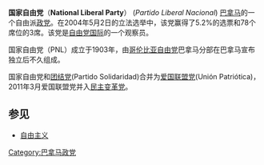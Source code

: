 '''国家自由党'''（'''National Liberal Party'''） (''Partido Liberal Nacional'') [[巴拿马|巴拿马]]的一个自由派[[政党|政党]]。在2004年5月2日的立法选举中，该党赢得了5.2%的选票和78个席位的3席。该党是[[自由党国际|自由党国际]]的一个观察员。

国家自由党（PNL）成立于1903年，由[[哥伦比亚自由党|哥伦比亚自由党]]巴拿马分部在巴拿马宣布独立后不久组成。

国家自由党和[[团结党_(巴拿马)|团结党]](Partido Solidaridad)合并为[[爱国联盟党_(巴拿马)|爱国联盟党]](Unión Patriótica)，2011年3月爱国联盟党并入[[民主变革_(巴拿马)|民主变革党]]。

==参见==
*[[自由主义|自由主义]]

[[Category:巴拿马政党|Category:巴拿马政党]]